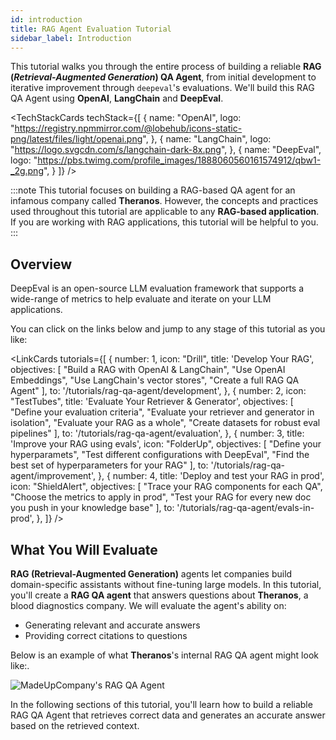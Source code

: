 ```yaml
---
id: introduction
title: RAG Agent Evaluation Tutorial
sidebar_label: Introduction
---
```



This tutorial walks you through the entire process of building a reliable **RAG (_Retrieval-Augmented Generation_) QA Agent**, 
from initial development to iterative improvement through `deepeval`'s evaluations.  We'll build this RAG QA Agent using **OpenAI**, **LangChain** and **DeepEval**.

<TechStackCards
    techStack={[
        {
            name: "OpenAI",
            logo: "https://registry.npmmirror.com/@lobehub/icons-static-png/latest/files/light/openai.png",
        },
        {
            name: "LangChain",
            logo: "https://logo.svgcdn.com/s/langchain-dark-8x.png",
        },
        {
            name: "DeepEval",
            logo: "https://pbs.twimg.com/profile_images/1888060560161574912/qbw1-_2g.png",
        }
    ]}
/>

:::note
This tutorial focuses on building a RAG-based QA agent for an infamous company called **Theranos**. However, the concepts and practices used throughout this tutorial are applicable to any **RAG-based application**. If you are working with RAG applications, this tutorial will be helpful to you.
:::

## Overview

DeepEval is an open-source LLM evaluation framework that supports a wide-range of metrics to help evaluate and iterate on your LLM applications.

You can click on the links below and jump to any stage of this tutorial as you like:

<LinkCards
    tutorials={[
        {
            number: 1,
            icon: "Drill",
            title: 'Develop Your RAG',
            objectives: [
                "Build a RAG with OpenAI & LangChain",
                "Use OpenAI Embeddings",
                "Use LangChain's vector stores",
                "Create a full RAG QA Agent"
            ],
            to: '/tutorials/rag-qa-agent/development',
        },
        {
            number: 2,
            icon: "TestTubes",
            title: 'Evaluate Your Retriever & Generator',
            objectives: [
                "Define your evaluation criteria",
                "Evaluate your retriever and generator in isolation",
                "Evaluate your RAG as a whole",
                "Create datasets for robust eval pipelines"
            ],
            to: '/tutorials/rag-qa-agent/evaluation',
        },
        {
            number: 3,
            title: 'Improve your RAG using evals',
            icon: "FolderUp",
            objectives: [
                "Define your hyperparamets",
                "Test different configurations with DeepEval",
                "Find the best set of hyperparameters for your RAG"
            ],
            to: '/tutorials/rag-qa-agent/improvement',
        },
        {
            number: 4,
            title: 'Deploy and test your RAG in prod',
            icon: "ShieldAlert",
            objectives: [
                "Trace your RAG components for each QA",
                "Choose the metrics to apply in prod",
                "Test your RAG for every new doc you push in your knowledge base"
            ],
            to: '/tutorials/rag-qa-agent/evals-in-prod',
        },
    ]}
/>

## What You Will Evaluate

**RAG (Retrieval-Augmented Generation)** agents let companies build domain-specific assistants without fine-tuning large models.
In this tutorial, you'll create a **RAG QA agent** that answers questions about **Theranos**, a blood diagnostics company. We will evaluate the agent's ability on:

- Generating relevant and accurate answers
- Providing correct citations to questions

Below is an example of what **Theranos**'s internal RAG QA agent might look like:.


![MadeUpCompany's RAG QA Agent](https://deepeval-docs.s3.us-east-1.amazonaws.com/tutorials:qa-agent:qa-agent-overview.png)

In the following sections of this tutorial, you'll learn how to build a reliable RAG QA Agent that retrieves correct data and generates an 
accurate answer based on the retrieved context.